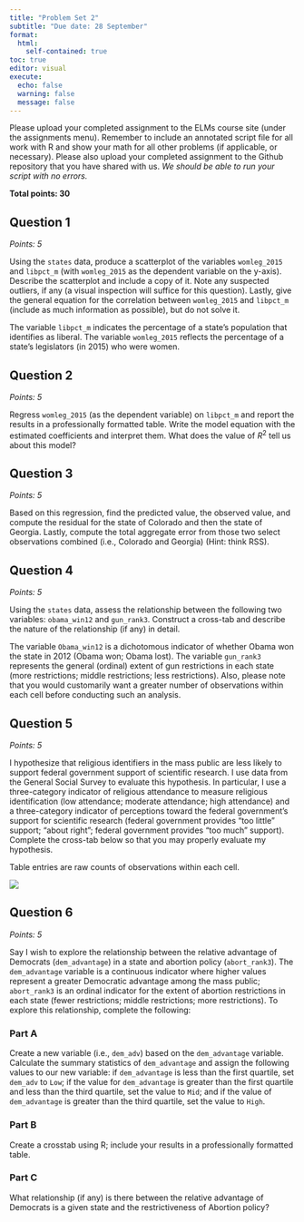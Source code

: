 ```yaml
---
title: "Problem Set 2"
subtitle: "Due date: 28 September"
format: 
  html:
    self-contained: true
toc: true
editor: visual
execute: 
  echo: false
  warning: false
  message: false
---
```


Please upload your completed assignment to the ELMs course site (under the assignments menu). Remember to include an annotated script file for all work with R and show your math for all other problems (if applicable, or necessary). Please also upload your completed assignment to the Github repository that you have shared with us. *We should be able to run your script with no errors.*

**Total points: 30**

## Question 1

*Points: 5*

Using the `states` data, produce a scatterplot of the variables `womleg_2015` and `libpct_m` (with `womleg_2015` as the dependent variable on the y-axis). Describe the scatterplot and include a copy of it. Note any suspected outliers, if any (a visual inspection will suffice for this question). Lastly, give the general equation for the correlation between `womleg_2015` and `libpct_m` (include as much information as possible), but do not solve it.

::: callout-note
The variable `libpct_m` indicates the percentage of a state's population that identifies as liberal. The variable `womleg_2015` reflects the percentage of a state's legislators (in 2015) who were women.
:::

## Question 2

*Points: 5*

Regress `womleg_2015` (as the dependent variable) on `libpct_m` and report the results in a professionally formatted table. Write the model equation with the estimated coefficients and interpret them. What does the value of $R^2$ tell us about this model?

## Question 3

*Points: 5*

Based on this regression, find the predicted value, the observed value, and compute the residual for the state of Colorado and then the state of Georgia. Lastly, compute the total aggregate error from those two select observations combined (i.e., Colorado and Georgia) (Hint: think RSS).

## Question 4

*Points: 5*

Using the `states` data, assess the relationship between the following two variables: `obama_win12` and `gun_rank3`. Construct a cross-tab and describe the nature of the relationship (if any) in detail.

::: callout-note
The variable `Obama_win12` is a dichotomous indicator of whether Obama won the state in 2012 (Obama won; Obama lost). The variable `gun_rank3` represents the general (ordinal) extent of gun restrictions in each state (more restrictions; middle restrictions; less restrictions). Also, please note that you would customarily want a greater number of observations within each cell before conducting such an analysis.
:::

## Question 5

*Points: 5*

I hypothesize that religious identifiers in the mass public are less likely to support federal government support of scientific research. I use data from the General Social Survey to evaluate this hypothesis. In particular, I use a three-category indicator of religious attendance to measure religious identification (low attendance; moderate attendance; high attendance) and a three-category indicator of perceptions toward the federal government's support for scientific research (federal government provides "too little" support; "about right"; federal government provides "too much" support). Complete the cross-tab below so that you may properly evaluate my hypothesis.

::: callout-note
Table entries are raw counts of observations within each cell.
:::

![](img/ps2_cross_tab.png)

## Question 6

*Points: 5*

Say I wish to explore the relationship between the relative advantage of Democrats (`dem_advantage`) in a state and abortion policy (`abort_rank3`). The `dem_advantage` variable is a continuous indicator where higher values represent a greater Democratic advantage among the mass public; `abort_rank3` is an ordinal indicator for the extent of abortion restrictions in each state (fewer restrictions; middle restrictions; more restrictions). To explore this relationship, complete the following:

### Part A

Create a new variable (i.e., `dem_adv`) based on the `dem_advantage` variable. Calculate the summary statistics of `dem_advantage` and assign the following values to our new variable: if `dem_advantage` is less than the first quartile, set `dem_adv` to `Low`; if the value for `dem_advantage` is greater than the first quartile and less than the third quartile, set the value to `Mid`; and if the value of `dem_advantage` is greater than the third quartile, set the value to `High`.

### Part B

Create a crosstab using R; include your results in a professionally formatted table.

### Part C

What relationship (if any) is there between the relative advantage of Democrats is a given state and the restrictiveness of Abortion policy?
